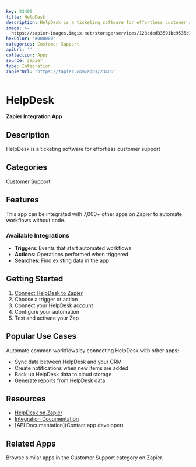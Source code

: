 ```yaml
---
key: 23406
title: HelpDesk
description: HelpDesk is a ticketing software for effortless customer support
image: >-
  https://zapier-images.imgix.net/storage/services/128cded33591bc9535d18dba32397b2a.png?auto=format%2Ccompress&ixlib=python-3.0.0&q=50
hexColor: '#000000'
categories: Customer Support
apiUrl: ''
collection: Apps
source: zapier
type: Integration
zapierUrl: 'https://zapier.com/apps/23406'
---
```

# HelpDesk

**Zapier Integration App**

## Description

HelpDesk is a ticketing software for effortless customer support

## Categories

Customer Support

## Features

This app can be integrated with 7,000+ other apps on Zapier to automate workflows without code.

### Available Integrations

- **Triggers**: Events that start automated workflows
- **Actions**: Operations performed when triggered
- **Searches**: Find existing data in the app

## Getting Started

1. [Connect HelpDesk to Zapier](https://zapier.com/apps/23406)
2. Choose a trigger or action
3. Connect your HelpDesk account
4. Configure your automation
5. Test and activate your Zap

## Popular Use Cases

Automate common workflows by connecting HelpDesk with other apps:

- Sync data between HelpDesk and your CRM
- Create notifications when new items are added
- Back up HelpDesk data to cloud storage
- Generate reports from HelpDesk data

## Resources

- [HelpDesk on Zapier](https://zapier.com/apps/23406)
- [Integration Documentation](https://zapier.com/apps/23406/integrations)
- [API Documentation](Contact app developer)

## Related Apps

Browse similar apps in the Customer Support category on Zapier.
